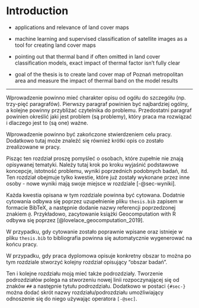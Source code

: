 # Introduction {#sec-intro}

-   applications and relevance of land cover maps

-   machine learning and supervised classification of satellite images as a tool for creating land cover maps

-   pointing out that thermal band if often omitted in land cover classification models, exact impact of thermal factor isn't fully clear

-   goal of the thesis is to create land cover map of Poznań metropolitan area and measure the impact of thermal band on the model results

------------------------------------------------------------------------

Wprowadzenie powinno mieć charakter opisu od ogółu do szczegółu (np. trzy-pięć paragrafów). Pierwszy paragraf powinien być najbardziej ogólny, a kolejne powinny przybliżać czytelnika do problemu. Przedostatni paragraf powinien określić jaki jest problem (są problemy), który praca ma rozwiązać i dlaczego jest to (są one) ważne.

Wprowadzenie powinno być zakończone stwierdzeniem celu pracy. Dodatkowo tutaj może znaleźć się również krótki opis co zostało zrealizowane w pracy.

Pisząc ten rozdział proszę pomyśleć o osobach, które zupełnie nie znają opisywanej tematyki. Należy tutaj krok po kroku wyjaśnić podstawowe koncepcje, istotność problemu, wyniki poprzednich podobnych badań, itd. Ten rozdział obejmuje tylko kwestie, które już zostały wykonane przez inne osoby - nowe wyniki mają swoje miejsce w rozdziale [-@sec-wyniki].

Każda kwestia opisana w tym rozdziale powinna być cytowana. Dodatnie cytowania odbywa się poprzez uzupełnienie pliku `thesis.bib` zapisem w formacie BibTeX, a następnie dodanie nazwy referencji poprzedzonej znakiem `@`. Przykładowo, zacytowanie książki Geocomputation with R odbywa się poprzez [@lovelace_geocomputation_2019]. <!-- https://tex.stackexchange.com/questions/143/what-are-good-sites-to-find-citations-in-bibtex-format -->

W przypadku, gdy cytowanie zostało poprawnie wpisane oraz istnieje w pliku `thesis.bib` to bibliografia powinna się automatycznie wygenerować na końcu pracy.

W przypadku, gdy praca dyplomowa opisuje konkretny obszar to można po tym rozdziale stworzyć kolejny rozdział opisujący "obszar badań".

Ten i kolejne rozdziału moją mieć także podrozdziały. Tworzenie podrozdziałów polega na stworzeniu nowej linii rozpoczynającej się od znaków `##` a następnie tytułu podrozdziału. Dodatkowo w postaci `{#sec-}` można dodać skrót nazwy rozdziału/podrozdziału umożliwiający odnoszenie się do niego używając operatora `[-@sec]`.
